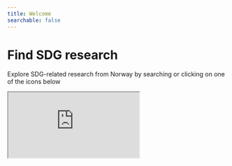```yaml
---
title: Welcome
searchable: false
---
```



<div className="flex flex-col items-center justify-center mt-10 mb-8 gap-8"> 
  <BaerekraftsforskningTwoLineEng className="text-black dark:text-white center" />
  <h1 className="sr-only">Find SDG research</h1>
  <p className="text-left text-lg sm:text-xl md:text-xl lg:text-lg">Explore SDG-related research from Norway by searching or clicking on one of the icons below</p>
</div>

<div className="flex flex-col">
  <HomeSearchBox />

  <Goals />

  <div className='overflow-hidden relative w-full'>
    <iframe src="https://uib.cloud.panopto.eu/Panopto/Pages/Embed.aspx?id=39ee6c38-b374-4a14-83fa-b09600e94bc2&autoplay=false&offerviewer=false&showtitle=false&showbrand=false&captions=false&interactivity=none"
      className='mx-auto my-10 px-0 md:px-10 aspect-video'
      width={'100%'}
      allowFullScreen 
      aria-label="Panopto Embedded Video Player"
      title='Videoveiledning for hvordan bruker bærekraftsforskning.no'
    />
  </div>

  <Features>
    <Feature>
      <h2 className="text-xl font-bold">
        <a href='/om/om-tjenesten'>About this service</a>
      </h2>
      Find out more about this service and what it covers.
    </Feature>
    <Feature>
      <h2 className="text-xl font-bold">
        <a href='/om/om-baerekraftsmalene'>SDGs</a>
      </h2>
      Information about the Sustainable Development Goals and their targets, with tools and resources.
    </Feature>
    <Feature>
      <h2 className="text-xl font-bold">
        <a href='/statistikk/om-statistikk'>Statistics</a>
      </h2>
      See summary statistics for Norway’s SDG-related scientific production.
    </Feature>
    <Feature>
      <h2 className="text-xl font-bold">
        <a href='/hjelp/sokehjelp'>Help</a>
      </h2>
      Tips and guidance for using the service and finding literature.
    </Feature>
    <Feature>
      <h2 className="text-xl font-bold">
        <a href='/hjelp/ofte-stilte-sporsmal'>FAQ</a>
      </h2>
      Questions? Find answers to frequently asked questions about the service and finding publications.
    </Feature>
    <Feature>
      <h2 className="text-xl font-bold">
        <a href='/sokestreng/introduksjon'>Search strings</a>
      </h2>
      Documentation and search strings used to find SDG-related publications.
    </Feature>
  </Features>
</div>
